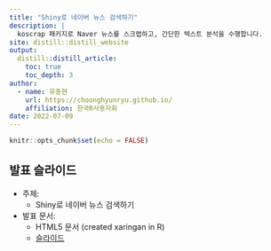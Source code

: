 ```yaml
---
title: "Shiny로 네이버 뉴스 검색하기"
description: |
  koscrap 패키지로 Naver 뉴스를 스크랩하고, 간단한 텍스트 분석을 수행합니다. 
site: distill::distill_website
output:
  distill::distill_article:
    toc: true
    toc_depth: 3  
author:
  - name: 유충현 
    url: https://choonghyunryu.github.io/
    affiliation: 한국R사용자회
date: 2022-07-09    
---
```


```r
knitr::opts_chunk$set(echo = FALSE)
```

## 발표 슬라이드

* 주제:
  - Shiny로 네이버 뉴스 검색하기
* 발표 문서:
  - HTML5 문서 (created xaringan in R)
  - [슬라이드](slide/shiny_news_scrap/shiny_news_scrap.html){target="_blank"}
